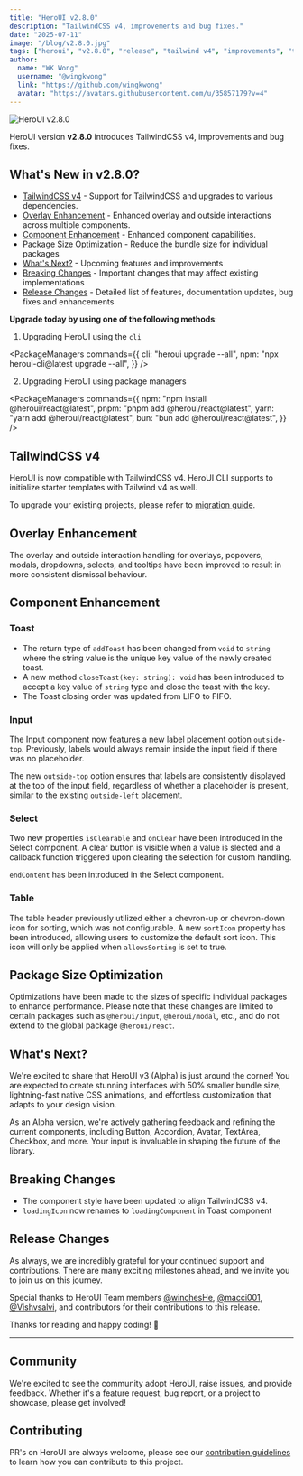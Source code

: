 ```yaml
---
title: "HeroUI v2.8.0"
description: "TailwindCSS v4, improvements and bug fixes."
date: "2025-07-11"
image: "/blog/v2.8.0.jpg"
tags: ["heroui", "v2.8.0", "release", "tailwind v4", "improvements", "theme"]
author:
  name: "WK Wong"
  username: "@wingkwong"
  link: "https://github.com/wingkwong"
  avatar: "https://avatars.githubusercontent.com/u/35857179?v=4"
---
```



<img
  src="/blog/v2.8.0_2x.jpg"
  width={700}
  height={350}
  alt="HeroUI v2.8.0"
  className="w-full border border-transparent dark:border-default-200/50 object-fit rounded-xl shadow-lg"
/>

HeroUI version **v2.8.0** introduces TailwindCSS v4, improvements and bug fixes.

## What's New in v2.8.0?

- [TailwindCSS v4](#tailwindcss-v4) - Support for TailwindCSS and upgrades to various dependencies.
- [Overlay Enhancement](#overlay-enhancement) - Enhanced overlay and outside interactions across multiple components.
- [Component Enhancement](#component-enhancement) - Enhanced component capabilities.
- [Package Size Optimization](#package-size-optimization) - Reduce the bundle size for individual packages
- [What's Next?](#whats-next) - Upcoming features and improvements
- [Breaking Changes](#breaking-changes) - Important changes that may affect existing implementations
- [Release Changes](#release-changes) - Detailed list of features, documentation updates, bug fixes and enhancements

<Spacer y={4} />

**Upgrade today by using one of the following methods**:

1. Upgrading HeroUI using the `cli`

<PackageManagers
  commands={{
    cli: "heroui upgrade --all",
    npm: "npx heroui-cli@latest upgrade --all",
  }}
/>

2. Upgrading HeroUI using package managers

<PackageManagers
  commands={{
    npm: "npm install @heroui/react@latest",
    pnpm: "pnpm add @heroui/react@latest",
    yarn: "yarn add @heroui/react@latest",
    bun: "bun add @heroui/react@latest",
  }}
/>

<Spacer y={4} />

## TailwindCSS v4

HeroUI is now compatible with TailwindCSS v4. HeroUI CLI supports to initialize starter templates with Tailwind v4 as well.

To upgrade your existing projects, please refer to [migration guide](/docs/guide/tailwind-v4#migration-steps).

## Overlay Enhancement

The overlay and outside interaction handling for overlays, popovers, modals, dropdowns, selects, and tooltips have been improved to result in more consistent dismissal behaviour. 

## Component Enhancement

### Toast

- The return type of `addToast` has been changed from `void` to `string` where the string value is the unique key value of the newly created toast.
- A new method `closeToast(key: string): void` has been introduced to accept a key value of `string` type and close the toast with the key.
- The Toast closing order was updated from LIFO to FIFO.

<CodeDemo title="Close Toast" files={closeToast} showEditor={false}/>

### Input

The Input component now features a new label placement option `outside-top`. Previously, labels would always remain inside the input field if there was no placeholder. 

The new `outside-top` option ensures that labels are consistently displayed at the top of the input field, regardless of whether a placeholder is present, similar to the existing `outside-left` placement.

<CodeDemo title="Label Placement" files={inputLabelPlacement} />

### Select

Two new properties `isClearable` and `onClear` have been introduced in the Select component. A clear button is visible when a value is slected and a callback function triggered upon clearing the selection for custom handling.

<CodeDemo title="Clearable" files={selectIsClearable} />

`endContent` has been introduced in the Select component.

<CodeDemo title="End Content" files={selectEndContent} />

### Table

The table header previously utilized either a chevron-up or chevron-down icon for sorting, which was not configurable. A new `sortIcon` property has been introduced, allowing users to customize the default sort icon. This icon will only be applied when `allowsSorting` is set to true.

<CodeDemo
  asIframe
  title="Sort Icon"
  resizeEnabled={false}
  displayMode="visible"
  files={tableSortIcon}
  previewHeight="520px"
  iframeSrc="/examples/table/sort-icon"
/>

## Package Size Optimization

Optimizations have been made to the sizes of specific individual packages to enhance performance. Please note that these changes are limited to certain packages such as `@heroui/input`, `@heroui/modal`, etc., and do not extend to the global package `@heroui/react`.

## What's Next?

We're excited to share that HeroUI v3 (Alpha) is just around the corner! You are expected to create stunning interfaces with 50% smaller bundle size, lightning-fast native CSS animations, and effortless customization that adapts to your design vision. 

As an Alpha version, we're actively gathering feedback and refining the current components, including Button, Accordion, Avatar, TextArea, Checkbox, and more. Your input is invaluable in shaping the future of the library.

## Breaking Changes

- The component style have been updated to align TailwindCSS v4.
- `loadingIcon` now renames to `loadingComponent` in Toast component

## Release Changes

<Spacer y={1} />

As always, we are incredibly grateful for your continued support and contributions. There are many exciting milestones ahead, and we invite you to join us on this journey.

Special thanks to HeroUI Team members [@winchesHe](https://github.com/winchesHe), [@macci001](https://github.com/macci001), [@Vishvsalvi](https://github.com/Vishvsalvi), and contributors for their contributions to this release.

<Spacer y={6} />

Thanks for reading and happy coding! 🚀

---

## Community

We're excited to see the community adopt HeroUI, raise issues, and provide feedback.
Whether it's a feature request, bug report, or a project to showcase, please get involved!

<Community />

## Contributing

PR's on HeroUI are always welcome, please see our [contribution guidelines](https://github.com/heroui-inc/heroui/blob/main/CONTRIBUTING.md) to learn how you can contribute to this project.
